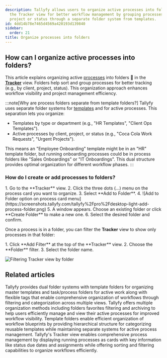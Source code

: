 ```yaml
---
description: Tallyfy allows users to organize active processes into folders within
  the Tracker view for better workflow management by grouping processes by client
  project or status through a separate folder system from templates.
id: 4dd14b78e7465d4569a420193d139840
sidebar:
  order: 21
title: Organize processes into folders
---
```



## How can I organize active processes into folders?

This article explains organizing active [processes](/products/pro/tracking-and-tasks/processes/) into folders 📁 in the **[Tracker](/products/pro/tracking-and-tasks/tracker-view/)** view. Folders help sort and group processes for better tracking (e.g., by client, project, status). This organization approach enhances workflow visibility and project management efficiency.

:::note[Why are process folders separate from template folders?]
Tallyfy uses separate folder systems for [templates](/products/pro/documenting/templates/) and for active processes. This separation lets you organize:
- Templates by type or department (e.g., "HR Templates", "Client Ops Templates").
- Active processes by client, project, or status (e.g., "Coca Cola Work Requests", "Urgent Projects").

This means an "Employee Onboarding" template might be in an "HR" template folder, but running onboarding processes could be in process folders like "Sales Onboardings" or "IT Onboardings". This dual structure provides optimal organization for different workflow phases.
:::

### How do I create or add processes to folders?

<Steps>
1. Go to the **Tracker** view.
2. Click the three dots (...) menu on the process card you want to organize.
3. Select **Add to Folder**.
4. ![Add to Folder option on process card menu](https://screenshots.tallyfy.com/tallyfy%2Fpro%2Fdesktop-light-add-process-folder.png)
5. A window appears. Choose an existing folder or click **Create Folder** to make a new one.
6. Select the desired folder and confirm.
</Steps>

Once a process is in a folder, you can filter the **Tracker** view to show only processes in that folder:

<Steps>
1. Click **Add Filter** at the top of the **Tracker** view.
2. Choose the **Folder** filter.
3. Select the folder name.
</Steps>

![Filtering Tracker view by folder](https://screenshots.tallyfy.com/tallyfy%2Fpro%2Fdesktop-light-filter-by-folder-process.png)


## Related articles
<CardGrid>
<LinkTitleCard header="<b>Tasks View > Organize tasks and processes into folders</b>" href="/products/pro/tracking-and-tasks/tasks-view/how-can-i-add-tasks-to-folders-in-tallyfy/" > Tallyfy provides dual folder systems with template folders for organizing master templates and task/process folders for active work along with flexible tags that enable comprehensive organization of workflows through filtering and categorization across multiple views. </LinkTitleCard>
<LinkTitleCard header="<b>Tracker View > Organize processes</b>" href="/products/pro/tracking-and-tasks/tracker-view/organize-processes/" > Tallyfy offers multiple organization methods including folders favorites filtering and archiving to help users efficiently manage and view their active processes for improved workflow visibility. </LinkTitleCard>
<LinkTitleCard header="<b>Templates > Organize templates into folders</b>" href="/products/pro/documenting/templates/organize-templates-into-folders/" > Template folders enable efficient organization of workflow blueprints by providing hierarchical structure for categorizing reusable templates while maintaining separate systems for active process management. </LinkTitleCard>
<LinkTitleCard header="<b>Tracker View > Manage and track my processes</b>" href="/products/pro/tracking-and-tasks/tracker-view/how-can-i-manage-and-track-my-processes-on-tallyfy/" > Tallyfy's Tracker view enables comprehensive process management by displaying running processes as cards with key information like status due dates and assignments while offering sorting and filtering capabilities to organize workflows efficiently. </LinkTitleCard>
</CardGrid>